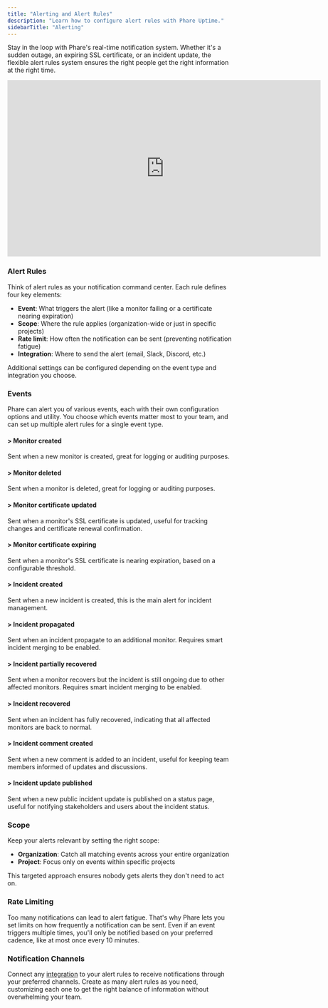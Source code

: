 ```yaml
---
title: "Alerting and Alert Rules"
description: "Learn how to configure alert rules with Phare Uptime."
sidebarTitle: "Alerting"
---
```


Stay in the loop with Phare's real-time notification system. Whether it's a sudden outage, an expiring SSL certificate, or an incident update, the flexible alert rules system ensures the right people get the right information at the right time.

<Frame>
    <iframe
        width="704"
        height="396"
        frameborder="0"
        title="Create an alert rule"
        src="https://iframe.mediadelivery.net/embed/238508/be98c500-251c-41cc-90d7-a20f0077cbeb?autoplay=false&loop=true&muted=true&preload=true&responsive=true"
        loading="lazy"
        allow="accelerometer;gyroscope;autoplay;encrypted-media;picture-in-picture;fullscreen"
        allowfullscreen
    ></iframe>
</Frame>

### Alert Rules

Think of alert rules as your notification command center. Each rule defines four key elements:

- **Event**: What triggers the alert (like a monitor failing or a certificate nearing expiration)
- **Scope**: Where the rule applies (organization-wide or just in specific projects)
- **Rate limit**: How often the notification can be sent (preventing notification fatigue)
- **Integration**: Where to send the alert (email, Slack, Discord, etc.)

Additional settings can be configured depending on the event type and integration you choose.

### Events

Phare can alert you of various events, each with their own configuration options and utility. You choose which events matter most to your team, and can set up multiple alert rules for a single event type.

#### > Monitor created

Sent when a new monitor is created, great for logging or auditing purposes.

#### > Monitor deleted

Sent when a monitor is deleted, great for logging or auditing purposes.

#### > Monitor certificate updated

Sent when a monitor's SSL certificate is updated, useful for tracking changes and certificate renewal confirmation.

#### > Monitor certificate expiring

Sent when a monitor's SSL certificate is nearing expiration, based on a configurable threshold.

#### > Incident created

Sent when a new incident is created, this is the main alert for incident management.

#### > Incident propagated

Sent when an incident propagate to an additional monitor. Requires smart incident merging to be enabled.

#### > Incident partially recovered

Sent when a monitor recovers but the incident is still ongoing due to other affected monitors. Requires smart incident merging to be enabled.

#### > Incident recovered

Sent when an incident has fully recovered, indicating that all affected monitors are back to normal.

#### > Incident comment created

Sent when a new comment is added to an incident, useful for keeping team members informed of updates and discussions.

#### > Incident update published

Sent when a new public incident update is published on a status page, useful for notifying stakeholders and users about the incident status.

### Scope

Keep your alerts relevant by setting the right scope:

- **Organization**: Catch all matching events across your entire organization
- **Project**: Focus only on events within specific projects

This targeted approach ensures nobody gets alerts they don't need to act on.

### Rate Limiting

Too many notifications can lead to alert fatigue. That's why Phare lets you set limits on how frequently a notification can be sent. Even if an event triggers multiple times, you'll only be notified based on your preferred cadence, like at most once every 10 minutes.

### Notification Channels

Connect any [integration](/integrations/overview) to your alert rules to receive notifications through your preferred channels. Create as many alert rules as you need, customizing each one to get the right balance of information without overwhelming your team.
